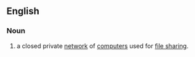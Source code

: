==English==

===Noun===
{{wikipedia}}
{{en-noun}}

#{{context|network|computing}} a closed private [[network]] of [[computers]] used for [[file sharing]].